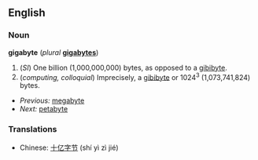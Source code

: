 ==English==

===Noun===
'''gigabyte''' (''plural'' '''[[gigabytes]]''')
# (''SI'') One billion (1,000,000,000) bytes, as opposed to a [[gibibyte]].
# (''computing, colloquial'') Imprecisely, a [[gibibyte]] or 1024<sup>3</sup> (1,073,741,824) bytes.

*''Previous:'' [[megabyte]]
*''Next:'' [[petabyte]]

===Translations===
*Chinese: [[十亿字节]] (shí yì zì jié)
